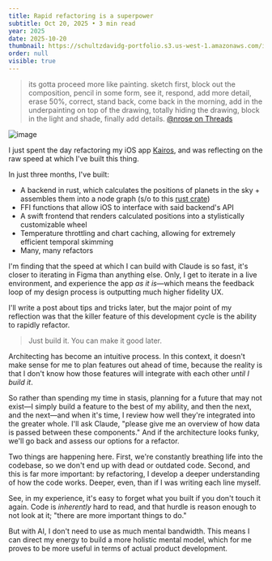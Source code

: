 ```yaml
---
title: Rapid refactoring is a superpower
subtitle: Oct 20, 2025 • 3 min read
year: 2025
date: 2025-10-20
thumbnail: https://schultzdavidg-portfolio.s3.us-west-1.amazonaws.com/images/blog/ai-muscle-memory/kairos-graphic.jpg
order: null
visible: true
---
```


<TitleSection />

> its gotta proceed more like painting. sketch first, block out the composition, pencil in some form, see it, respond, add more detail, erase 50%, correct, stand back, come back in the morning, add in the underpainting on top of the drawing, totally hiding the drawing, block in the light and shade, finally add details.
> [@nrose on Threads](https://www.threads.com/@nrose/post/DQDK-F1gBBX)

![image](https://schultzdavidg-portfolio.s3.us-west-1.amazonaws.com/images/blog/ai-muscle-memory/kairos-graphic.jpg)

I just spent the day refactoring my iOS app [Kairos](https://www.instagram.com/zojer.studio/), and was reflecting on the raw speed at which I've built this thing.

In just three months, I've built:
- A backend in rust, which calculates the positions of planets in the sky + assembles them into a node graph (s/o to this [rust crate](https://crates.io/crates/swisseph))
- FFI functions that allow iOS to interface with said backend's API
- A swift frontend that renders calculated positions into a stylistically customizable wheel
- Temperature throttling and chart caching, allowing for extremely efficient temporal skimming
- Many, many refactors

I'm finding that the speed at which I can build with Claude is so fast, it's closer to iterating in Figma than anything else. Only, I get to iterate in a live environment, and experience the app *as it is*—which means the feedback loop of my design process is outputting much higher fidelity UX.

I'll write a post about tips and tricks later, but the major point of my reflection was that the killer feature of this development cycle is the ability to rapidly refactor.

<VideoPlayer
    width="100%"
    height="auto"
    videoUrl="https://schultzdavidg-portfolio.s3.us-west-1.amazonaws.com/images/blog/ai-muscle-memory/kairos-time-stepping.mp4"
    gifUrl="https://schultzdavidg-portfolio.s3.us-west-1.amazonaws.com/images/blog/ai-muscle-memory/kairos-time-stepping.gif"
/>

> Just build it. You can make it good later.

Architecting has become an intuitive process. In this context, it doesn't make sense for me to plan features out ahead of time, because the reality is that I don't know how those features will integrate with each other *until I build it*. 

So rather than spending my time in stasis, planning for a future that may not exist—I simply build a feature to the best of my ability, and then the next, and the next—and when it's time, I review how well they're integrated into the greater whole. I'll ask Claude, "please give me an overview of how data is passed between these components." And if the architecture looks funky, we'll go back and assess our options for a refactor.

Two things are happening here. First, we're constantly breathing life into the codebase, so we don't end up with dead or outdated code. Second, and this is far more important: by refactoring, I develop a deeper understanding of how the code works. Deeper, even, than if I was writing each line myself.

See, in my experience, it's easy to forget what you built if you don't touch it again. Code is *inherently* hard to read, and that hurdle is reason enough to not look at it; "there are more important things to do."

But with AI, I don't need to use as much mental bandwidth. This means I can direct my energy to build a more holistic mental model, which for me proves to be more useful in terms of actual product development. 